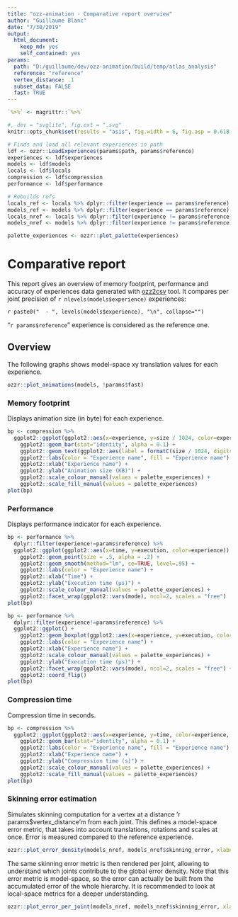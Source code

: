 ```yaml
---
title: "ozz-animation - Comparative report overview"
author: "Guillaume Blanc"
date: "7/30/2019"
output:
  html_document:
    keep_md: yes
    self_contained: yes
params:
  path: "D:/guillaume/dev/ozz-animation/build/temp/atlas_analysis"
  reference: "reference"
  vertex_distance: .1
  subset_data: FALSE
  fast: TRUE
---
```


```r
`%>%` <- magrittr::`%>%`

#, dev = "svglite", fig.ext = ".svg"
knitr::opts_chunk$set(results = "asis", fig.width = 6, fig.asp = 0.618, fig.align = "center", echo = FALSE)

# Finds and load all relevant experiences in path
ldf <- ozzr::LoadExperiences(params$path, params$reference)
experiences <- ldf$experiences
models <- ldf$models
locals <- ldf$locals
compression <- ldf$compression
performance <- ldf$performance

# Rebuilds refs
locals_ref <- locals %>% dplyr::filter(experience == params$reference)
models_ref <- models %>% dplyr::filter(experience == params$reference)
locals_nref <- locals %>% dplyr::filter(experience != params$reference)
models_nref <- models %>% dplyr::filter(experience != params$reference)

palette_experiences <- ozzr::plot_palette(experiences)
```

# Comparative report {.tabset}

This report gives an overview of memory footprint, performance and accuracy of experiences data generated with [ozz2csv](https://github.com/guillaumeblanc/ozz-animation/tree/master/src/animation/offline/csv) tool.
It compares per joint precision of `r nlevels(models$experience)` experiences:

`r paste0("  - ", levels(models$experience), "\n", collapse="")`

"`r params$reference`" experience is considered as the reference one.

## Overview

The following graphs shows model-space xy translation values for each experience.

```r
ozzr::plot_animations(models, !params$fast)
```

### Memory footprint

Displays animation size (in byte) for each experience.

```r
bp <- compression %>%
  ggplot2::ggplot(ggplot2::aes(x=experience, y=size / 1024, color=experience, fill=experience)) +
    ggplot2::geom_bar(stat="identity", alpha = 0.1) +
    ggplot2::geom_text(ggplot2::aes(label = formatC(size / 1024, digits = 1, format = "f"), vjust=-0.25, show.legend = FALSE)) +
    ggplot2::labs(color = "Experience name", fill = "Experience name") +
    ggplot2::xlab("Experience name") +
    ggplot2::ylab("Animation size (KB)") +
    ggplot2::scale_colour_manual(values = palette_experiences) +
    ggplot2::scale_fill_manual(values = palette_experiences)
plot(bp)
```

### Performance

Displays performance indicator for each experience.

```r
bp <- performance %>%
  dplyr::filter(experience!=params$reference) %>%
  ggplot2::ggplot(ggplot2::aes(x=time, y=execution, color=experience)) +
    ggplot2::geom_point(size = .5, alpha = .2) +
    ggplot2::geom_smooth(method="lm", se=TRUE, level=.95) +
    ggplot2::labs(color = "Experience name") +
    ggplot2::xlab("Time") +
    ggplot2::ylab("Execution time (µs)") +
    ggplot2::scale_colour_manual(values = palette_experiences) +
    ggplot2::facet_wrap(ggplot2::vars(mode), ncol=2, scales = "free")
plot(bp)
```

```r
bp <- performance %>%
  dplyr::filter(experience!=params$reference) %>%
  ggplot2::ggplot() +
    ggplot2::geom_boxplot(ggplot2::aes(x=experience, y=execution, color=experience), alpha = .8) +
    ggplot2::labs(color = "Experience name") +
    ggplot2::xlab("Experience name") +
    ggplot2::scale_colour_manual(values = palette_experiences) +
    ggplot2::ylab("Execution time (µs)") +
    ggplot2::facet_wrap(ggplot2::vars(mode), ncol=2, scales = "free") +
    ggplot2::coord_flip()
plot(bp)
```

### Compression time

Compression time in seconds.

```r
bp <- compression %>%
  ggplot2::ggplot(ggplot2::aes(x=experience, y=time, color=experience, fill=experience)) +
    ggplot2::geom_bar(stat="identity", alpha = 0.1) +
    ggplot2::labs(color = "Experience name", fill = "Experience name") +
    ggplot2::xlab("Experience name") +
    ggplot2::ylab("Compression time (s)") +
    ggplot2::scale_colour_manual(values = palette_experiences) +
    ggplot2::scale_fill_manual(values = palette_experiences)
plot(bp)
```

### Skinning error estimation

Simulates skinning computation for a vertex at a distance 'r params$vertex_distance'm from each joint. This defines a model-space error metric, that takes into account translations, rotations and scales at once.
Error is measured compared to the reference experience.

```r
ozzr::plot_error_density(models_nref, models_nref$skinning_error, xlabel = "Skinning error (mm)")
```

The same skinning error metric is then rendered per joint, allowing to understand which joints contribute to the global error density.
Note that this error metric is model-space, so the error can actually be built from the accumulated error of the whole hierarchy. It is recommended to look at local-space metrics for a deeper understanding.

```r
ozzr::plot_error_per_joint(models_nref, models_nref$skinning_error, xlabel = "Skinning error (mm)")
```
